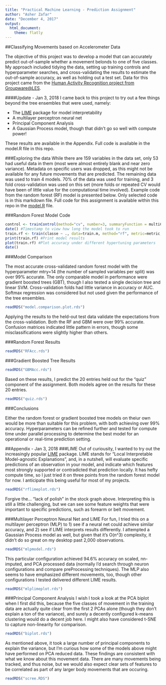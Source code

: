 ```yaml
---
title: "Practical Machine Learning - Prediction Assignment"
author: "Asher Zafar"
date: "December 4, 2017"
output: 
  html_document:
    theme: flatly
---
```


##Classifying Movements based on Accelerometer Data

The objective of this project was to develop a model that can accurately predict out-of-sample whether a movement belonds to one of five classes. My approach included tidying the data, setting up training controls and hyperparameter searches, and cross-validating the results to estimate the out-of-sample accuracy, as well as holding out a test set. Data for this project came from the [Human Activity Recognition project from Groupware@LES](http://groupware.les.inf.puc-rio.br/har). 

####Update - Jan 3, 2018
I came back to this project to try out a few things beyond the tree ensembles that were used, namely:

* The [LIME](https://github.com/thomasp85/lime) package for model interpretability
* A multilayer perceptron neural net
* Principal Component Analysis
* A Gaussian Process model, though that didn't go so well with compute power!

These results are available in the Appendix. Full code is available in the model.R file in this repo.

###Exploring the data
While there are 159 variables in the data set, only 53 had useful data in them (most were almost entirely blank and near zero variance). Metadata on specific users was dropped, as this might not be available for any future movements that are predicted. The remaining data was used to train 4 models. 70% of the data was used for training, and 3 fold cross-validation was used on this set (more folds or repeated CV would have been of little value for the computational time involved). Example code from the random forest (RF) model is presented below. Only selected code is in this markdown file. Full code for this assignment is available within this repo in the [model.R](https://github.com/asherzafar/coursera-practical-machine-learning/blob/master/model.R) file.

###Random Forest Model Code
```r
control <- trainControl(method="cv", number=3, summaryFunction = multiClassSummary, classProbs = TRUE) #Set controls
date() #Timestamp to view how long the model took to run
train.rf <- train(classe ~ ., data=train.m, method="rf", metric=metric, trControl=control, tuneLength=5) #Run model with controls and hyperparameter search. Metric was set to "Accuracy"
print(train.rf) #Print model results
plot(train.rf) #Plot accuracy under different hypertuning parameters
date()
```

###Model Comparison

The most accurate cross-validated random forest model with the hyperparameter mtry=14 (the number of sampled variables per split) was over 99% accurate. The only comparable model in performance were gradient boosted trees (GBT), though I also tested a single decision tree and linear SVM. Cross-validation folds had little variance in accuracy or AUC. Softmax regression was considered but not used given the performance of the tree ensembles.

```r
readRDS("model.comparison.plot.rds")
```

Applying the results to the held-out test data validate the expectations from the cross-validation. Both the RF and GBM were over 99% accurate. Confusion matrices indicated little pattern in errors, though some misclassifications were slightly higher than others.

###Random Forest Results

```r
readRDS("RFAcc.rds")
```

###Gradient Boosted Tree Results

```r
readRDS("GBMAcc.rds")
```

Based on these results, I predict the 20 entries held out for the "quiz" component of the assignment. Both models agree on the results for these 20 entries.

```r
readRDS("quiz.rds")
```

###Conclusions

Either the random forest or gradient boosted tree models on theiur own would be more than suitable for this problem, with both achieving over 99% accuracy. Hyperparameters can be refined further and tested for compute time under parallel processing to determine the best model for an operational or real-time prediction setting.

##Appendix - Jan 3, 2018
###LIME
Out of curiousity, I wanted to try out the increasingly popular [LIME](https://github.com/thomasp85/lime) package. LIME stands for "Local Interpretable Model-agnostic Explanations", and, in a nutshell, will evaluate specific predictions of an observation in your model, and indicate which features most strongly supported or contradicted that prediction locally. It has hefty compute time, so I just tried it on three points from the random forest model for now. I anticipate this being useful for most of my projects.

```r
readRDS("rflimeplot.rds")
```

Forgive the... "lack of polish" in the stock graph above. Interpreting this is still a little challenging, but we can see some feature weights that were important to specific predictions, such as forearm or belt movement.

###Multilayer Perceptron Neural Net and LIME
For fun, I tried this on a multilayer perceptron (MLP) to 1) see if a neural net could achieve similar accuracy, and 2) see if LIME interprets results differently. I attempted a Gaussian Process model as well, but given that it's O(n^3) complexity, it didn't do so great on my desktop past 2,000 observations.

```r
readRDS("mlpmodel.rds")
```

This particular configuration achieved 94.6% accuracy on scaled, nn-imputed, and PCA processed data (normally I'd search through neuron configurations and compare preProcessing techniques). The MLP also seems to have emphasized different movements, too, though other configurations I tested delivered different LIME results.

```r
readRDS("mlplimeplot.rds")
```

###Principal Component Analysis
I wish I took a look at the PCA biplot when I first did this, because the five classes of movement in the training data are actually quite clear from the first 2 PCAs alone (though they don't explain a ton of the variance), and surely a decently configured k-means clustering would do a decent job here. I might also have considered t-SNE to capture non-linearity for comparison.

```r
readRDS("biplot.rds")
```

As mentioned above, it took a large number of principal components to explain the variance, but I'm curious how some of the models above might have performed on PCA reduced data. These findings are consistent with what we know about this movement data. There are many movements being tracked, and thus noise, but we would also expect clear sets of features to be correlated as part of any larger body movements that are occuring.

```r
readRDS("scree.RDS")
```
